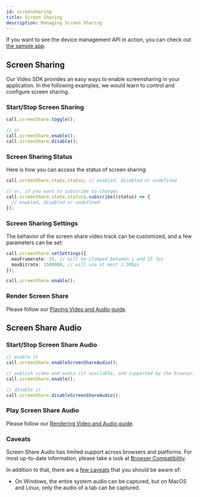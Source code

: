 ```yaml
---
id: screensharing
title: Screen Sharing
description: Managing Screen Sharing
---
```


If you want to see the device management API in action, you can check out [the sample app](https://github.com/GetStream/stream-video-js/tree/main/sample-apps/client/ts-quickstart).

## Screen Sharing

Our Video SDK provides an easy ways to enable screensharing in your application.
In the following examples, we would learn to control and configure screen sharing.

### Start/Stop Screen Sharing

```typescript
call.screenShare.toggle();

// or
call.screenShare.enable();
call.screenShare.disable();
```

### Screen Sharing Status

Here is how you can access the status of screen sharing:

```typescript
call.screenShare.state.status; // enabled, disabled or undefined

// or, if you want to subscribe to changes
call.screenShare.state.status$.subscribe((status) => {
  // enabled, disabled or undefined
});
```

### Screen Sharing Settings

The behavior of the screen share video track can be customized, and a few parameters can be set:

```typescript
call.screenShare.setSettings({
  maxFramerate: 15, // will be clamped between 1 and 15 fps
  maxBitrate: 1500000, // will use at most 1.5Mbps
});

call.screenShare.enable();
```

### Render Screen Share

Please follow our [Playing Video and Audio guide](../../guides/playing-video-and-audio/).

## Screen Share Audio

### Start/Stop Screen Share Audio

```typescript
// enable it
call.screenShare.enableScreenShareAudio();

// publish video and audio (if available, and supported by the browser)
call.screenShare.enable();

// disable it
call.screenShare.disableScreenShareAudio();
```

### Play Screen Share Audio

Please follow our [Rendering Video and Audio guide](../../guides/playing-video-and-audio/).

### Caveats

Screen Share Audio has limited support across browsers and platforms.
For most up-to-date information, please take a look at [Browser Compatibility](https://developer.mozilla.org/en-US/docs/Web/API/Screen_Capture_API/Using_Screen_Capture#browser_compatibility).

In addition to that, there are a [few caveats](https://caniuse.com/?search=getDisplayMedia) that you should be aware of:

- On Windows, the entire system audio can be captured, but on MacOS and Linux, only the audio of a tab can be captured.
